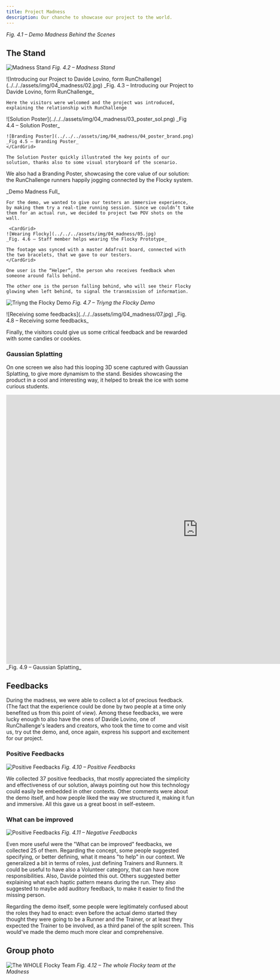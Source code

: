 ```yaml
---
title: Project Madness
description: Our chanche to showcase our project to the world.
---
```



<Vimeo vimeoId="895001344">_Fig. 4.1 – Demo Madness Behind the Scenes_</Vimeo>

## The Stand

![Madness Stand](../../../assets/img/04_madness/01.png)
_Fig. 4.2 – Madness Stand_

<Tabs>
  <TabItem label="01 - Intro">
    ![Introducing our Project to Davide Lovino, form RunChallenge](../../../assets/img/04_madness/02.jpg)
    _Fig. 4.3 – Introducing our Project to Davide Lovino, form RunChallenge_

    Here the visitors were welcomed and the project was introduced, explaining the relationship with RunChallenge

  </TabItem>
  <TabItem label="02 - Poster">
    <CardGrid>
    ![Solution Poster](../../../assets/img/04_madness/03_poster_sol.png)
    _Fig 4.4 – Solution Poster_

    ![Branding Poster](../../../assets/img/04_madness/04_poster_brand.png)
    _Fig 4.5 – Branding Poster_
    </CardGrid>

    The Solution Poster quickly illustrated the key points of our solution, thanks also to some visual storyboard of the scenario.

We also had a Branding Poster, showcasing the core value of our solution: the RunChallenge runners happily jogging connected by the Flocky system.

  </TabItem>
  <TabItem label="03 - Demo">
    <Vimeo vimeoId="896102260">_Demo Madness Full_</Vimeo>

    For the demo, we wanted to give our testers an immersive experience, by making them try a real-time running session. Since we couldn’t take them for an actual run, we decided to project two POV shots on the wall.

     <CardGrid>
    ![Wearing Flocky](../../../assets/img/04_madness/05.jpg)
    _Fig. 4.6 – Staff member helps wearing the Flocky Prototype_

    The footage was synced with a master Adafruit board, connected with the two bracelets, that we gave to our testers.
    </CardGrid>

    One user is the “Helper”, the person who receives feedback when someone around falls behind.

    The other one is the person falling behind, who will see their Flocky glowing when left behind, to signal the transmission of information.

![Triyng the Flocky Demo](../../../assets/img/04_madness/06.jpg)
_Fig. 4.7 – Triyng the Flocky Demo_

  </TabItem>
  <TabItem label="04 - Feedbacks">
  ![Receiving some feedbacks](../../../assets/img/04_madness/07.jpg)
_Fig. 4.8 – Receiving some feedbacks_

Finally, the visitors could give us some critical feedback and be rewarded with some candies or cookies.

  </TabItem>
</Tabs>

### Gaussian Splatting

On one screen we also had this looping 3D scene captured with Gaussian Splatting, to give more dynamism to the stand. Besides showcasing the product in a cool and interesting way, it helped to break the ice with some curious students.

<iframe
  src="https://lumalabs.ai/embed/df667dae-94af-420c-897f-eb55de6b2608?mode=sparkles&background=%23ffffff&color=%23000000&showTitle=true&loadBg=true&logoPosition=bottom-left&infoPosition=bottom-right&cinematicVideo=undefined&showMenu=false"
  class="aspect-video"
  width="1024"
  height="720"
  frameborder="0"
  title="luma embed"
  style="border: none;"
></iframe>
_Fig. 4.9 – Gaussian Splatting_

## Feedbacks

During the madness, we were able to collect a lot of precious feedback. (The fact that the experience could be done by two people at a time only benefited us from this point of view). Among these feedbacks, we were lucky enough to also have the ones of Davide Lovino, one of RunChallenge's leaders and creators, who took the time to come and visit us, try out the demo, and, once again, express his support and excitement for our project.

### Positive Feedbacks

![Positive Feedbacks](../../../assets/img/04_madness/10_Feedback_Good_A3.png)
_Fig. 4.10 – Positive Feedbacks_

We collected 37 positive feedbacks, that mostly appreciated the simplicity and effectiveness of our solution, always pointing out how this technology could easily be embedded in other contexts. Other comments were about the demo itself, and how people liked the way we structured it, making it fun and immersive.
All this gave us a great boost in self-esteem.

### What can be improved

![Positive Feedbacks](../../../assets/img/04_madness/09_Feedback_Bad_A3.png)
_Fig. 4.11 – Negative Feedbacks_

Even more useful were the "What can be improved" feedbacks, we collected 25 of them.
Regarding the concept, some people suggested specifying, or better defining, what it means "to help" in our context. We generalized a bit in terms of roles, just defining Trainers and Runners. It could be useful to have also a Volunteer category, that can have more responsibilities. Also, Davide pointed this out.
Others suggested better explaining what each haptic pattern means during the run. They also suggested to maybe add auditory feedback, to make it easier to find the missing person.

Regarding the demo itself, some people were legitimately confused about the roles they had to enact: even before the actual demo started they thought they were going to be a Runner and the Trainer, or at least they expected the Trainer to be involved, as a third panel of the split screen. This would've made the demo much more clear and comprehensive.

## Group photo

![The WHOLE Flocky Team](../../../assets/img/04_madness/Group_WITH_Zey.png)
_Fig. 4.12 – The whole Flocky team at the Madness_

